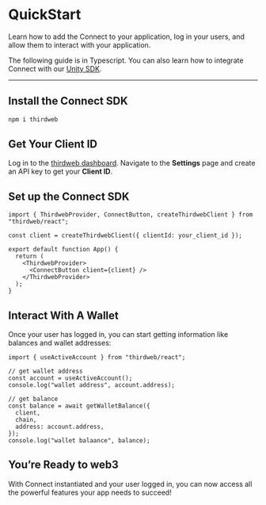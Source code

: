 # QuickStart

Learn how to add the Connect to your application, log in your users, and allow them to interact with your application.

The following guide is in Typescript. You can also learn how to integrate Connect with our [Unity SDK](https://portal.thirdweb.com/unity/pay/getbuywithcryptoquote).

---

## Install the Connect SDK

```bash
npm i thirdweb
```

## Get Your Client ID

Log in to the [thirdweb dashboard](https://thirdweb.com/dashboard). Navigate to the **Settings** page and create an API key to get your **Client ID**.

## Set up the Connect SDK

```tsx
import { ThirdwebProvider, ConnectButton, createThirdwebClient } from "thirdweb/react";

const client = createThirdwebClient({ clientId: your_client_id });

export default function App() {
  return (
    <ThirdwebProvider>
      <ConnectButton client={client} />
    </ThirdwebProvider>
  );
}
```

## Interact With A Wallet

Once your user has logged in, you can start getting information like balances and wallet addresses:

```tsx
import { useActiveAccount } from "thirdweb/react";
 
// get wallet address
const account = useActiveAccount();
console.log("wallet address", account.address);

// get balance
const balance = await getWalletBalance({
  client,
  chain,
  address: account.address,
});
console.log("wallet balaance", balance);
```

## You’re Ready to web3

With Connect instantiated and your user logged in, you can now access all the powerful features your app needs to succeed!